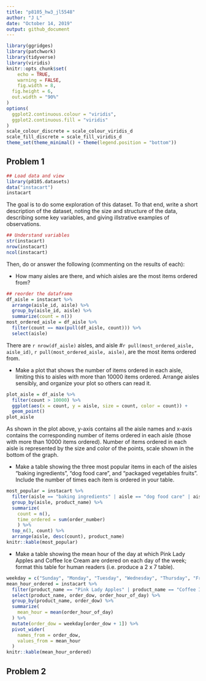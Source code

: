 ```yaml
---
title: "p8105_hw3_jl5548"
author: "J L"
date: "October 14, 2019"
output: github_document
---
```


```r
library(ggridges)
library(patchwork)
library(tidyverse)
library(viridis)
knitr::opts_chunk$set(
	echo = TRUE,
	warning = FALSE,
	fig.width = 8, 
  fig.height = 6,
  out.width = "90%"
)
options(
  ggplot2.continuous.colour = "viridis",
  ggplot2.continuous.fill = "viridis"
)
scale_colour_discrete = scale_colour_viridis_d
scale_fill_discrete = scale_fill_viridis_d
theme_set(theme_minimal() + theme(legend.position = "bottom"))
```

## Problem 1

```r
## Load data and view
library(p8105.datasets)
data("instacart")
instacart
```

The goal is to do some exploration of this dataset. To that end, write a short description of the dataset, noting the size and structure of the data, describing some key variables, and giving illstrative examples of observations. 

```r
## Understand variables
str(instacart)
nrow(instacart)
ncol(instacart)
```


Then, do or answer the following (commenting on the results of each):

* How many aisles are there, and which aisles are the most items ordered from?
```r
## reorder the dataframe
df_aisle = instacart %>% 
  arrange(aisle_id, aisle) %>% 
  group_by(aisle_id, aisle) %>% 
  summarize(count = n()) 
most_ordered_aisle = df_aisle %>% 
  filter(count == max(pull(df_aisle, count))) %>% 
  select(aisle)
```
There are `r nrow(df_aisle)` aisles, and aisle #`r pull(most_ordered_aisle, aisle_id)`, `r pull(most_ordered_aisle, aisle)`, are the most items ordered from.

* Make a plot that shows the number of items ordered in each aisle, limiting this to aisles with more than 10000 items ordered. Arrange aisles sensibly, and organize your plot so others can read it.
```r
plot_aisle = df_aisle %>% 
  filter(count > 10000) %>% 
  ggplot(aes(x = count, y = aisle, size = count, color = count)) +
  geom_point()
plot_aisle
```
As shown in the plot above, y-axis contains all the aisle names and x-axis contains the corresponding number of items ordered in each aisle (those with more than 10000 items ordered). Number of items ordered in each aisle is represented by the size and color of the points, scale shown in the bottom of the graph. 

* Make a table showing the three most popular items in each of the aisles “baking ingredients”, “dog food care”, and “packaged vegetables fruits”. Include the number of times each item is ordered in your table.
```r
most_popular = instacart %>% 
  filter(aisle == "baking ingredients" | aisle == "dog food care" | aisle == "packaged vegetables fruits") %>% 
  group_by(aisle, product_name) %>% 
  summarize(
    count = n(),
    time_ordered = sum(order_number)
    ) %>% 
  top_n(3, count) %>% 
  arrange(aisle, desc(count), product_name) 
knitr::kable(most_popular)
```

* Make a table showing the mean hour of the day at which Pink Lady Apples and Coffee Ice Cream are ordered on each day of the week; format this table for human readers (i.e. produce a 2 x 7 table).
```r
weekday = c("Sunday", "Monday", "Tuesday", "Wednesday", "Thursday", "Friday", "Saturday")
mean_hour_ordered = instacart %>%
  filter(product_name == "Pink Lady Apples" | product_name == "Coffee Ice Cream") %>% 
  select(product_name, order_dow, order_hour_of_day) %>% 
  group_by(product_name, order_dow) %>% 
  summarize(
    mean_hour = mean(order_hour_of_day)
  ) %>% 
  mutate(order_dow = weekday[order_dow + 1]) %>% 
  pivot_wider(
    names_from = order_dow,
    values_from = mean_hour
  ) 
knitr::kable(mean_hour_ordered)
```



## Problem 2



```r

```

